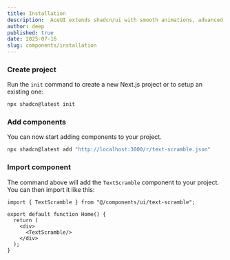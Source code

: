 ```yaml
---
title: Installation
description:  AceUI extends shadcn/ui with smooth animations, advanced components, and modern background patterns , crafted for standout UIs.
author: deep
published: true
date: 2025-07-16
slug: components/installation
---
```



<Steps>

### Create project

Run the `init` command to create a new Next.js project or to setup an existing one:

```bash
npx shadcn@latest init
```

### Add components

You can now start adding components to your project.

```bash
npx shadcn@latest add "http://localhost:3000/r/text-scramble.json"
```

### Import component

The command above will add the `TextScramble` component to your project. You can then import it like this:

```tsx 
import { TextScramble } from "@/components/ui/text-scramble";

export default function Home() {
  return (
    <div>
      <TextScramble/>
    </div>
  );
}
```

</Steps>
